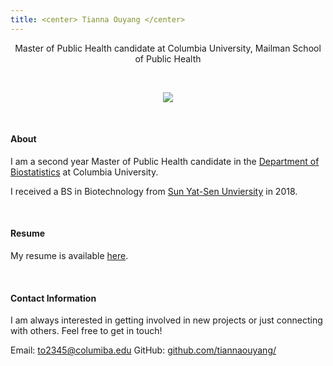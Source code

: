 ```yaml
---
title: <center> Tianna Ouyang </center>
---
```



<center> Master of Public Health candidate at Columbia University, Mailman School of Public Health </center>

<link rel="stylesheet" href="styles.css" type="text/css">
<link rel="stylesheet" href="academicons/css/academicons.min.css"/>
<link rel="apple-touch-icon" href="/image/icon.png">

<br>

<center>![](https://media.giphy.com/media/drXGoW1iudhKw/giphy.gif)</center>

<br>

#### About

I am a second year Master of Public Health candidate in the [Department of Biostatistics](https://www.mailman.columbia.edu/become-student/departments/biostatistics) at Columbia University.

I received a BS in Biotechnology from [Sun Yat-Sen Unviersity](http://www.sysu.edu.cn/2012/en/index.htm) in 2018. 

<br>

#### Resume
My resume is available [here](downloads/[Tianna Ouyang] Resume.pdf).

<br>


#### Contact Information

I am always interested in getting involved in new projects or just connecting with others. Feel free to get in touch!

Email: [to2345@columiba.edu](mailto:columbia@columbia.edu)
GitHub: [github.com/tiannaouyang/](http://github.com/tiannaouyang/)